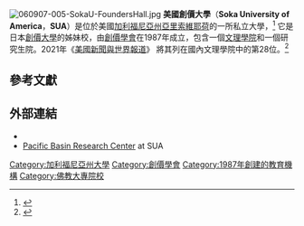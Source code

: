 {{Coord|33.554722|-117.735361|region:US_type:edu|display=title}}
{{Otheruses|subject=美國創價大學|other=日本的創價大學|創價大學}}
{{Infobox university
|name            =Soka University of America
|native_name     =
|latin_name      =
|image           =
|caption        
|motto           =Be philosophers of a renaissance of life;<br>Be world citizens in solidarity for peace;<br>Be the pioneers of a global civilization
|established     =1987
|type            =[[私立大學|私立大學]]
|endowment       =$10.1億
|staff           =
|faculty         =67
|president       =Daniel Y. Habuki 
|provost         =Tomoko Takahashi
|principal       = 
|rector          =
|chancellor      =
|vice_chancellor =
|dean            =
|head_label      =
|head            =
|students        =
|undergrad       =412
|postgrad        =
|doctoral        =
|profess         =
|city            =[[亞里索維耶荷_(加利福尼亞州)|亞里索維耶荷]]
|state          = [[加利福尼亞州|加利福尼亞州]]
|country        = [[美國|美國]]
|campus          =
|free_label      =
|free            =
|colors          =藍色、白色和金色
|colours         =
|mascot          =
|fightsong       =
|nickname        =Lions
|affiliations    =
|footnotes       =
|website         =[http://www.soka.edu/ www.soka.edu]
|coor            =
|logo            =
}}[[File:060907-005-SokaU-FoundersHall.jpg|thumb]]
'''美國創價大學'''（'''Soka University of America'''，'''SUA'''）是位於美國[[加利福尼亞州|加利福尼亞州]][[亞里索維耶荷_(加利福尼亞州)|亞里索維耶荷]]的一所私立大學，<ref name=NCCS>{{cite web|title=Soka University of America|url=http://nccsdataweb.urban.org/orgs/profile/953909672|publisher=National Center for Charitable Statistics|accessdate=2014-08-14|deadurl=yes|archiveurl=https://web.archive.org/web/20140814054126/http://nccsdataweb.urban.org/orgs/profile/953909672|archivedate=2014-08-14}}</ref> 它是日本[[創價大學|創價大學]]的姊妹校，由[[創價學會|創價學會]]在1987年成立，包含一個[[美国文理学院|文理學院]]和一個研究生院。2021年《[[美國新聞與世界報道|美國新聞與世界報道]]》 將其列在國內文理學院中的第28位。<ref>{{cite web|title=Soka University of America|url=http://colleges.usnews.rankingsandreviews.com/best-colleges/soka-university-of-america-38144|publisher=[[美國新聞與世界報道|美國新聞與世界報道]]|accessdate=2021-01-11|archive-date=2014-07-17|archive-url=https://web.archive.org/web/20140717090656/http://colleges.usnews.rankingsandreviews.com/best-colleges/soka-university-of-america-38144|dead-url=no}}</ref>

== 參考文獻==
{{reflist|30em}}

== 外部連結 ==
{{Commonscat|Soka University of America}}
*{{Official website|http://www.soka.edu}}
*[https://web.archive.org/web/20071217042824/http://pbrc.soka.edu/About_Bio_Ascher.aspx Pacific Basin Research Center] at SUA

{{加利福尼亞州的學院和大學}}

{{DEFAULTSORT:Soka University Of America}}
[[Category:加利福尼亞州大學|Category:加利福尼亞州大學]]
[[Category:創價學會|Category:創價學會]]
[[Category:1987年創建的教育機構|Category:1987年創建的教育機構]]
[[Category:佛教大專院校|Category:佛教大專院校]]